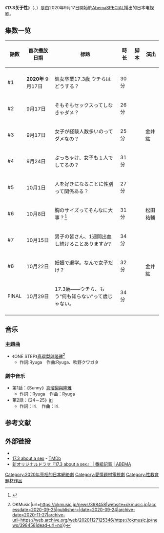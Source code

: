 {{電視節目信息框
| 顏色      = #E0BBE4
| 字體顏色  = 
| 名稱      = 17.3关于性
| 英文名稱  = 17.3 about a sex
| 圖片      = 
| 尺寸      = 
| 圖說      = 
| 別名      = 
| 類型      = [[電視劇|電視劇]]
| 格式      = 
| 原作      = 
| 開創      = 
| 開發      = 
| 編劇      = {{link-ja|山田由梨}}（劇団贅沢貧乏）
| 總導演    = 
| 導演      = 
| 助理導演  = 
| 創意總監  = 
| 主持      = 
| 聯合主持  = 
| 主演      = {{link-ja|永瀬莉子}}<br>{{link-ja|田鍋梨々花}}<br>[[秋田汐梨|秋田汐梨]]<br>{{link-ja|水沢林太郎}}<br>{{link-ja|新原泰佑}}<br>{{link-ja|藤枝喜輝}}<br>{{link-ja|石川雷蔵}}<br>{{link-ja|ソニン}}<br>[[藤原紀香|藤原紀香]]
| 評委      = 
| 配音      = 
| 旁白      = 
| 國家      = {{JPN}}
| 語言      = [[日語|日語]]
| 字幕      = 
| 標語      = 
| 季數      = 1季
| 集數      = 9集和4集特別版節目
| 每集列表  = 
| 每集長度  = 25至34分鐘不等
| 配樂      = [[HoneyWorks|HoneyWorks]]
| 主題曲    = 
| 片頭曲    = 
| 作曲      = 
| 作詞      = 
| 演唱      = 
| 片尾曲    = 
| 作曲2     = 
| 作詞2     = 
| 演唱2     = 
| 插曲      = 
| 製作年份  = 
| 製片人    = {{link-ja|藤野良太}}
| 共同製片人 = 
| 出品人    = 
| 總監製    = 
| 監製      = 金井紘<br>松田祐輔
| 執行製作  = 
| 共同執行製作 = 
<!-- | 副製作人  =  -->
| 顧問標籤  = 
| 顧問      = 
| 故事標籤  = 
| 故事      = 
| 編審      = 
| 剪輯      = 
| 外景      = 
| 攝影      = ナカムラユーキ
| 機位      = 宮崎志歩
| 製作公司  = AbemaTV
| 發行公司  = 
| 發行許可  = 
| 預算      = 
| 電視網    = 
| 圖像制式  = 
| 聲音制式  = 
| 播出國家  = 


| 集數0     = 
| 每集長度0 = 
| 開始      = 2020年9月17日
| 結束      = 10月29日（第9集）
<!-- | 播出日期  =  -->
| 播出時間  = 星期四 23:00 - 23:30
| 電視網1   = [[ABEMA|AbemaSPECIAL]]
| 圖像制式1 = 
| 聲音制式1 = 
| 播出國家1 = 
| 集數1     = 
| 每集長度1 = 
| 開始1     = 
| 結束1     = 
| 播出時間1 = 
| 前作      = 
| 續作      = 
| 相關節目  = 
| 中國大陸名稱 = 
| 台灣名稱  = 
| 港澳名稱  = 
| 新加坡名稱  = 
| 馬來西亞名稱 = 
| 日本名稱  = 
| 韓國名稱  = 
| 泰國名稱  = 
| 越南名稱  = 
| 官方網站  = 
| 製作網站  = https://abema.tv/video/title/90-1434
| imdb_id   = 
| tv_com_id = 
}}
《'''17.3关于性'''》（{{lang-ja|じゅうななてんさん アバウト ア セックス}}、{{lang-en|17.3 about a sex}}）是由2020年9月17日開始於[[ABEMA|AbemaSPECIAL]]播出的日本电视剧。

==集数一览==
{| class="wikitable" border="1" style="font-size:small;"
!話数
!首次播放日期
!标题
!時长
!脚本
!演出
|-
|-
|#1
|'''2020年'''
9月17日
|処女卒業17.3歳 ウチらはどうする？
|30分
| rowspan="9" |{{link-ja|山田由梨}}
| rowspan="5" |金井紘
|-
|#2
|9月17日
|そもそもセックスってしなきゃダメ？
|26分
|-
|#3
|9月17日
|女子が経験人数多いのってダメなの？
|25分
|-
|#4
|9月24日
|ぶっちゃけ、女子も１人でしてるの？
|31分
|-
|#5
|10月1日
|人を好きになることに性別って関係ある？
|27分
|-
|#6
|10月8日
|胸のサイズってそんなに大事？<ref>{{Cite web|title=話題沸騰ドラマ『17.3 about a sex』第6話「胸のサイズってそんなに大事？」悩み乗り越える姿に共感の声続出|url=https://girlswalker.com/archives/260047/|website=girlswalker｜ガールズウォーカー|date=2020-10-09|accessdate=2020-10-15|language=ja|archive-date=2020-10-26|archive-url=https://web.archive.org/web/20201026152941/https://girlswalker.com/archives/260047/|dead-url=no}}</ref>
|31分
|松田祐輔
|-
|#7
|10月15日
|男子の皆さん、1週間出血し続けることありますか?
|34分
| rowspan="3" |金井紘
|-
|#8
|10月22日
|妊娠で退学。なんで女子だけ？
|32分
|-
|FINAL
|10月29日
|17.3歳――ウチら、もう“何も知らない”って歳じゃない。
|34分
|-
|}

==音乐==

=== 主題曲 ===

* 《ONE STEP》[[真瑠梨與隆雅|真瑠梨與隆雅]]<ref>{{Cite web|title=まるりとりゅうが、ABEMA新ドラマ『17.3 about a sex』の主題歌「ONE STEP」を配信 {{!}} OKMusic|url=https://okmusic.jp/news/398458|website=okmusic.jp|accessdate=2020-09-25|publisher=|date=2020-09-24|archive-date=2020-11-27|archive-url=https://web.archive.org/web/20201127125346/https://okmusic.jp/news/398458|dead-url=no}}</ref>
** 作詞:Ryuga　作曲:Ryuga、吹野クワガタ

=== 劇中音乐 ===

* 第1話：《Sunny》[[真瑠梨與隆雅|真瑠梨與隆雅]]
** 作詞：Ryuga　作曲：Ryuga
* 第2話：《24－25》[[iri|iri]]
** 作詞：iri.　作曲：iri.

==参考文献==
{{reflist}}
== 外部链接==
* {{Douban}}
*[https://www.themoviedb.org/tv/109590-17-3-about-a-sex?language=ja-JP 17.3 about a sex] - [[TMDb|TMDb]]
* [https://programnews.abema.tv/posts/10039691 新オリジナルドラマ『17.3 about a sex』 | 番組記事 | ABEMA]{{Wayback|url=https://programnews.abema.tv/posts/10039691 |date=20201125194138 }}

[[Category:2020年亮相的日本網絡劇|Category:2020年亮相的日本網絡劇]]
[[Category:愛情題材電視劇|Category:愛情題材電視劇]]
[[Category:性教育題材作品|Category:性教育題材作品]]